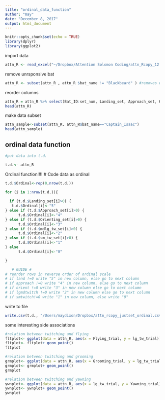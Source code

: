 ```yaml
---
title: "ordinal_data_function"
author: "may"
date: "December 8, 2017"
output: html_document
---
```



```r
knitr::opts_chunk$set(echo = TRUE)
library(dplyr)
library(ggplot2)
```
import data
```r
attn_R <- read_excel("~/Dropbox/Attention Solomon Coding/attn_Rcopy_12.7.17_justset.xlsx")
```

remove unrsponsive bat
```r
attn_R <- subset(attn_R , attn_R $bat_name != "Blackbeard" ) #removes unresponsive bat
```
reorder columns
```r
attn_R = attn_R %>% select(Bat_ID:set_num, Landing_set, Approach_set, Orienting_set, all_tw_set, mdlg_tw_set, lg_tw_set, md_tw__set, sm_tw_set, Flying_set, Grooming_set, Yawning_set)
head(attn_R)
```

make data subset
```r
attn_sample<-subset(attn_R, attn_R$bat_name=="Captain_Isaac")
head(attn_sample)
```

## ordinal data function


```r
#put data into t.d.

t.d.<- attn_R

```

Ordinal function!!!!
# Code data as ordinal

```r
t.d.$Ordinal<-rep(0,nrow(t.d.))

for (i in 1:nrow(t.d.)){
      
  if (t.d.$Landing_set[i]>0) {
   t.d.$Ordinal[i]<-"5"
} else if (t.d.$Approach_set[i]>0) {
      t.d.$Ordinal[i]<-"4"
} else if (t.d.$Orienting_set[i]>0) {
      t.d.$Ordinal[i]<-"3"
} else if (t.d.$mdlg_tw_set[i]>0) {
      t.d.$Ordinal[i]<-"2"
} else if (t.d.$sm_tw_set[i]>0) {
      t.d.$Ordinal[i]<-"1"
} else 
      t.d.$Ordinal[i]<-"0"

}

   # GUIDE #   
# reorder rows in reverse order of ordinal scale
# if land !=0 write "5" in new column, else go to next column
# if approach !=0 write "4" in new column, else go to next column
# if orient !=0 write "3" in new column else go to next column
# if lgmdtwitch !=0 write "2" in new column else go to next column
# if smtwitch!=0 write "1" in new column, else write "0"


```

write to file
```r

write.csv(t.d., "/Users/maydixon/Dropbox/attn_rcopy_justset_ordinal.csv")

```
some interesting side associations
```r
#relation between twitching and flying 
fltplot<- ggplot(data = attn_R, aes(x = Flying_trial, y = lg_tw_trial))
fltplot<- fltplot+ geom_point()
fltplot

#relation between twitching and grooming 
grmplot<- ggplot(data = attn_R, aes(x = Grooming_trial, y = lg_tw_trial))
grmplot<- grmplot+ geom_point()
grmplot

#relation between twitching and yawning
ywnplot<- ggplot(data = attn_R, aes(x = lg_tw_trial, y = Yawning_trial))
ywnplot<- ywnplot+ geom_point()
ywnplot

```
